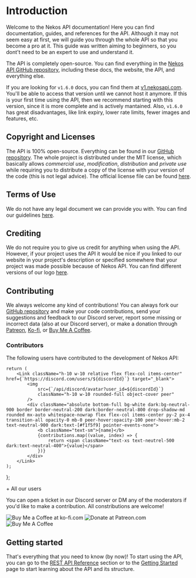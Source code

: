 
# Introduction

Welcome to the Nekos API documentation! Here you can find documentation, guides, and references for the API. Although it may not seem easy at first, we will guide you through the whole API so that you become a pro at it. This guide was written aiming to beginners, so you dont't need to be an expert to use and understand it.

The API is completely open-source. You can find everything in the [Nekos API GitHub repository](https://github.com/Nekos-API/Nekos-API), including these docs, the website, the API, and everything else.

If you are looking for `v1.6.0` docs, you can find them at [v1.nekosapi.com](https://v1.nekosapi.com). You'll be able to access that version until we cannot host it anymore. If this is your first time using the API, then we recommend starting with this version, since it is more complete and is actively mantained. Also, `v1.6.0` has great disadvantages, like link expiry, lower rate limits, fewer images and features, etc.

## Copyright and Licenses

The API is 100% open-source. Everything can be found in our [GitHub repository](https://github.com/Nekos-API/Nekos-API). The whole project is distributed under the MIT license, which basically allows _commercial use_, _modification_, _distribution_ and _private use_ while requiring you to distribute a copy of the license with your version of the code (this is not legal advice). The official license file can be found [here](https://github.com/Nekos-API/Nekos-API/blob/main/LICENSE).

## Terms of Use

We do not have any legal document we can provide you with. You can find our guidelines [here](/docs/terms-of-use).

## Crediting

We do not require you to give us credit for anything when using the API. However, if your project uses the API it would be nice if you linked to our website in your project's description or specified somewhere that your project was made possible because of Nekos API. You can find different versions of our logo [here](/docs/branding).

## Contributing

We always welcome any kind of contributions! You can always fork our [GitHub repository](https://github.com/Nekos-API/Nekos-API) and make your code contributions, send your suggestions and feedback to our Discord server, report some missing or incorrect data (also at our Discord server), or make a donation through [Patreon](https://patreon.com/Nekidev), [Ko-fi](https://ko-fi.com/Nekidev), or [Buy Me A Coffee](https://buymeacoffee.com/Nekidev).

### Contributors

The following users have contributed to the development of Nekos API:

    return (
        <Link className="h-10 w-10 relative flex flex-col items-center" href={`https://discord.com/users/${discordId}`} target="_blank">
            <img
                src={`/api/discord/avatar?user_id=${discordId}`}
                className="h-10 w-10 rounded-full object-cover peer"
            />
            <div className="absolute bottom-full bg-white dark:bg-neutral-900 border border-neutral-200 dark:border-neutral-800 drop-shadow-md rounded mx-auto whitespace-nowrap flex flex-col items-center py-2 px-4 transition-all opacity-0 mb-0 peer-hover:opacity-100 peer-hover:mb-2 text-neutral-900 dark:text-[#f1f5f9] pointer-events-none">
                <b className="text-sm">{name}</b>
                {contributions.map((value, index) => {
                    return <span className="text-xs text-neutrel-500 dark:text-neutral-400">{value}</span>
                })}
            </div>
        </Link>
    );
};

<div className="flex flex-row gap-4 mt-8 flex-wrap">
    <Contributor 
        discordId="777338793803513886"
        name="Nekidev" 
        contributions={[
            "Main developer",
            "PY Library maintainer",
            "Documentation writer",
            "Discord moderator",
            "Content moderator"
        ]} />
    <Contributor
        discordId="420583786053369868"
        name="Beyondtoshi"
        contributions={[
            "Donator"
        ]} />
    <Contributor
        discordId="140788173885276160"
        name="Catalysm"
        contributions={[
            "Partner",
            "Donator",
            "JS Library maintainer"
        ]} />
    <Contributor
        discordId="835137181504372806"
        name="Oreki"
        contributions={[
            "Partner",
            "Content moderator",
            "Image contributor",
            "Discord moderator"
        ]} />
    <Contributor
        discordId="407135783678640128"
        name="pimako"
        contributions={[
            "Content moderator",
            "Image contributor",
            "Discord moderator"
        ]} />
    <Contributor
        discordId="183444648360935424"
        name="Vexuas"
        contributions={[
            "Donator",
        ]} />
    <Contributor
        discordId="814512313084149804"
        name="SLIME"
        contributions={[
            "Deno library maintainer",
        ]} />
    <div className="text-sm text-[hsl(var(--nextra-primary-hue),100%,50%)] h-10 flex flex-col items-center justify-center">
        &plus; All our users
    </div>
</div>

You can open a ticket in our Discord server or DM any of the moderators if you'd like to make a contribution. All constributions are welcome!

<div className="mt-8 flex flex-row items-center gap-4 flex-wrap">
    <Link
        href="https://ko-fi.com/nekidev"
        className="hover:opacity-80 transition"
        target="_blank"
    >
        <img
            src="https://storage.ko-fi.com/cdn/kofi5.png?v=3"
            alt="Buy Me a Coffee at ko-fi.com"
            style={{ height: "36px" }}
        />
    </Link>
    <Link
        href="https://patreon.com/nekidev"
        className="hover:opacity-80 transition"
        target="_blank"
    >
        <img
            src="https://c5.patreon.com/external/logo/become_a_patron_button.png"
            alt="Donate at Patreon.com"
            style={{ height: "36px", borderRadius: "18px" }}
        />
    </Link>
    <Link
        href="https://www.buymeacoffee.com/nekidev"
        className="hover:opacity-80 transition"
        target="_blank"
    >
        <img
            src="https://cdn.buymeacoffee.com/buttons/v2/default-yellow.png"
            alt="Buy Me A Coffee"
            style={{ height: "36px", borderRadius: "18px" }}
        />
    </Link>
</div>

## Getting started

That's everything that you need to know (by now)! To start using the API, you can go to the [REST API Reference](/docs/rest-api/reference) section or to the [Getting Started](/docs/getting-started) page to start learning about the API and its structure.
